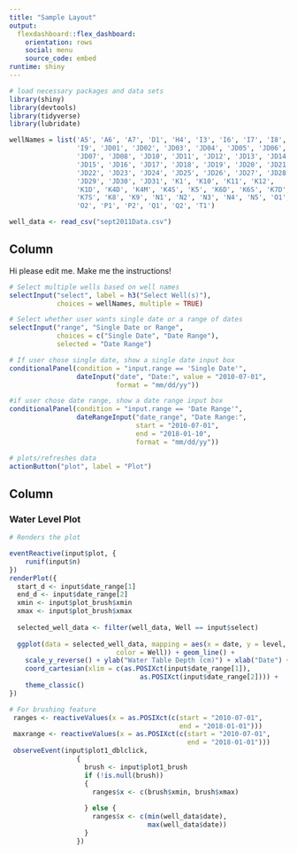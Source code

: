 ```yaml
---
title: "Sample Layout"
output: 
  flexdashboard::flex_dashboard:
    orientation: rows
    social: menu
    source_code: embed
runtime: shiny
---
```

  
```r
# load necessary packages and data sets
library(shiny)
library(devtools)
library(tidyverse)
library(lubridate)

wellNames = list('A5', 'A6', 'A7', 'D1', 'H4', 'I3', 'I6', 'I7', 'I8', 
                 'I9', 'JD01', 'JD02', 'JD03', 'JD04', 'JD05', 'JD06',
                 'JD07', 'JD08', 'JD10', 'JD11', 'JD12', 'JD13', 'JD14',
                 'JD15', 'JD16', 'JD17', 'JD18', 'JD19', 'JD20', 'JD21',
                 'JD22', 'JD23', 'JD24', 'JD25', 'JD26', 'JD27', 'JD28',
                 'JD29', 'JD30', 'JD31', 'K1', 'K10', 'K11', 'K12', 
                 'K1D', 'K4D', 'K4M', 'K4S', 'K5', 'K6D', 'K6S', 'K7D', 
                 'K7S', 'K8', 'K9', 'N1', 'N2', 'N3', 'N4', 'N5', 'O1', 
                 'O2', 'P1', 'P2', 'Q1', 'Q2', 'T1')

well_data <- read_csv("sept2011Data.csv")
```

Column {.sidebar}
---------------------------------------------------------------------
  
  Hi please edit me. Make me the instructions!
  
```r
# Select multiple wells based on well names
selectInput("select", label = h3("Select Well(s)"), 
            choices = wellNames, multiple = TRUE)

# Select whether user wants single date or a range of dates
selectInput("range", "Single Date or Range", 
            choices = c("Single Date", "Date Range"),
            selected = "Date Range")

# If user chose single date, show a single date input box
conditionalPanel(condition = "input.range == 'Single Date'",
                 dateInput("date", "Date:", value = "2010-07-01", 
                           format = "mm/dd/yy"))

#if user chose date range, show a date range input box
conditionalPanel(condition = "input.range == 'Date Range'",
                 dateRangeInput("date_range", "Date Range:", 
                                start = "2010-07-01", 
                                end = "2018-01-10", 
                                format = "mm/dd/yy"))

# plots/refreshes data
actionButton("plot", label = "Plot")
```

Column
---------------------------------------------------------------------
  
### Water Level Plot

```r
# Renders the plot

eventReactive(input$plot, {
    runif(input$n)
})
renderPlot({
  start_d <- input$date_range[1]
  end_d <- input$date_range[2]
  xmin <- input$plot_brush$xmin
  xmax <- input$plot_brush$xmax
      
  selected_well_data <- filter(well_data, Well == input$select)
      
  ggplot(data = selected_well_data, mapping = aes(x = date, y = level, 
                           color = Well)) + geom_line() +
    scale_y_reverse() + ylab("Water Table Depth (cm)") + xlab("Date") +
    coord_cartesian(xlim = c(as.POSIXct(input$date_range[1]), 
                                 as.POSIXct(input$date_range[2]))) +
    theme_classic()
})

# For brushing feature
 ranges <- reactiveValues(x = as.POSIXct(c(start = "2010-07-01", 
                                           end = "2018-01-01")))
 maxrange <- reactiveValues(x = as.POSIXct(c(start = "2010-07-01", 
                                             end = "2018-01-01")))
 observeEvent(input$plot1_dblclick,
                 {
                   brush <- input$plot1_brush
                   if (!is.null(brush)) 
                   {
                     ranges$x <- c(brush$xmin, brush$xmax)
                     
                   } else {
                     ranges$x <- c(min(well_data$date), 
                                   max(well_data$date))
                   }
                 })
```